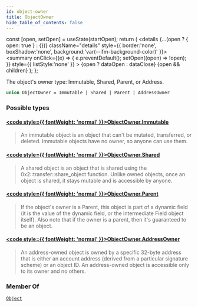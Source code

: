 ```yaml
---
id: object-owner
title: ObjectOwner
hide_table_of_contents: false
---
```









  const [open, setOpen] = useState(startOpen);
  return (
    <details {...(open ? { open: true } : {})} className="details" style={{ border:'none', boxShadow:'none', background:'var(--ifm-background-color)' }}>
      <summary
        onClick={(e) => {
          e.preventDefault();
          setOpen((open) => !open);
        }}
        style={{ listStyle:'none' }}
      >
      {open ? dataOpen : dataClose}
      </summary>
      {open && children}
    </details>
  );
};








The object's owner type: Immutable, Shared, Parent, or Address.


```graphql
union ObjectOwner = Immutable | Shared | Parent | AddressOwner
```




### Possible types

#### [<code style={{ fontWeight: 'normal' }}>ObjectOwner.<b>Immutable</b></code>](/references/sui-api/graphql/reference/objects/immutable) <Badge class="badge badge--secondary" text="object"/> 
> 
> 
> An immutable object is an object that can't be mutated, transferred, or deleted.
> Immutable objects have no owner, so anyone can use them.
> 

#### [<code style={{ fontWeight: 'normal' }}>ObjectOwner.<b>Shared</b></code>](/references/sui-api/graphql/reference/objects/shared) <Badge class="badge badge--secondary" text="object"/> 
> 
> 
> A shared object is an object that is shared using the 0x2::transfer::share_object function.
> Unlike owned objects, once an object is shared, it stays mutable and is accessible by anyone.
> 

#### [<code style={{ fontWeight: 'normal' }}>ObjectOwner.<b>Parent</b></code>](/references/sui-api/graphql/reference/objects/parent) <Badge class="badge badge--secondary" text="object"/> 
> 
> 
> If the object's owner is a Parent, this object is part of a dynamic field (it is the value of
> the dynamic field, or the intermediate Field object itself). Also note that if the owner
> is a parent, then it's guaranteed to be an object.
> 

#### [<code style={{ fontWeight: 'normal' }}>ObjectOwner.<b>AddressOwner</b></code>](/references/sui-api/graphql/reference/objects/address-owner) <Badge class="badge badge--secondary" text="object"/> 
> 
> 
> An address-owned object is owned by a specific 32-byte address that is
> either an account address (derived from a particular signature scheme) or
> an object ID. An address-owned object is accessible only to its owner and no others.
> 



### Member Of

[`Object`](/references/sui-api/graphql/reference/objects/object)  <Badge class="badge badge--secondary" text="object"/>

